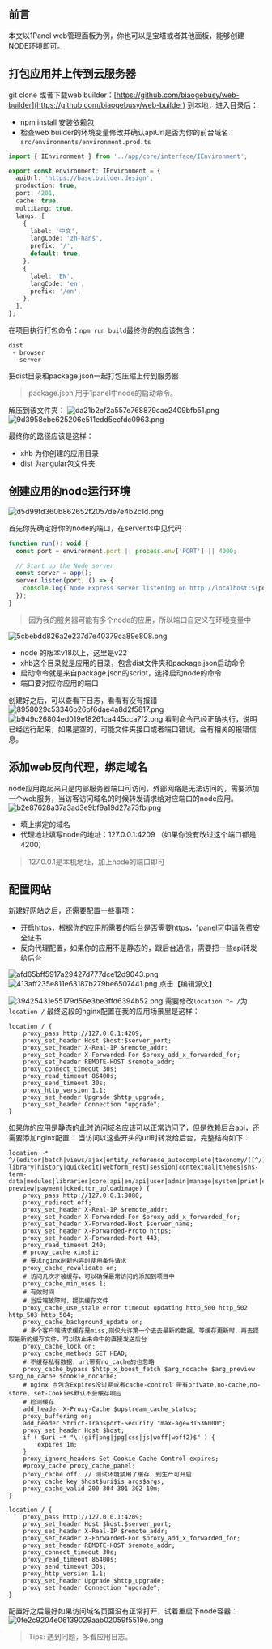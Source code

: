 
<Meta title="部署/builder 前台部署" id="builder-to-1panel" />

## 前言

本文以1Panel web管理面板为例，你也可以是宝塔或者其他面板，能够创建NODE环境即可。

## 打包应用并上传到云服务器

git clone 或者下载web builder：[https://github.com/biaogebusy/web-builder](https://github.com/biaogebusy/web-builder) 到本地，进入目录后：

- npm install 安装依赖包
- 检查web builder的环境变量修改并确认apiUrl是否为你的前台域名：`src/environments/environment.prod.ts`

```ts
import { IEnvironment } from '../app/core/interface/IEnvironment';

export const environment: IEnvironment = {
  apiUrl: 'https://base.builder.design',
  production: true,
  port: 4201,
  cache: true,
  multiLang: true,
  langs: [
    {
      label: '中文',
      langCode: 'zh-hans',
      prefix: '/',
      default: true,
    },
    {
      label: 'EN',
      langCode: 'en',
      prefix: '/en',
    },
  ],
};
```

在项目执行打包命令：`npm run build`最终你的包应该包含：

```
dist
 - browser
 - server
```

把dist目录和package.json一起打包压缩上传到服务器

> package.json 用于1panel中node的启动命令。

解压到该文件夹：
![da21b2ef2a557e768879cae2409bfb51.png](https://picx.zhimg.com/v2-3847bb2e8e2d80d0575fdd9aeca93bf3_r.jpg)
![9d3958ebe625206e511edd5ecfdc0963.png](https://picx.zhimg.com/v2-378c9ff5c05cea83d7a36344c9f37c79_r.jpg)

最终你的路径应该是这样：

- xhb 为你创建的应用目录
- dist 为angular包文件夹

## 创建应用的node运行环境

![d5d99fd360b862652f2057de7e4b2c1d.png](https://pic2.zhimg.com/v2-5c98abe1e20c633c1d513a86e05940db_r.jpg)

首先你先确定好你的node的端口，在server.ts中见代码：

```js
function run(): void {
  const port = environment.port || process.env['PORT'] || 4000;

  // Start up the Node server
  const server = app();
  server.listen(port, () => {
    console.log(`Node Express server listening on http://localhost:${port}`);
  });
}
```

> 因为我的服务器可能有多个node的应用，所以端口自定义在环境变量中

![5cbebdd826a2e237d7e40379ca89e808.png](https://pic4.zhimg.com/v2-bf985b2156067bfded4c0e032ab94cad_r.jpg)

- node 的版本v18以上，这里是v22
- xhb这个目录就是应用的目录，包含dist文件夹和package.json启动命令
- 启动命令就是来自package.json的script，选择启动node的命令
- 端口要对应你应用的端口

创建好之后，可以查看下日志，看看有没有报错
![8958029c53346b26bf6dae4a8d2f5817.png](https://pic1.zhimg.com/v2-b3566a21a533878de70d95497a8d39da_r.jpg)
![b949c26804ed019e18261ca445cca7f2.png](https://pic2.zhimg.com/v2-665e4cf5e86b112117d525eea7cfcd27_r.jpg)
看到命令已经正确执行，说明已经运行起来，如果是空的，可能文件夹接口或者端口错误，会有相关的报错信息。

## 添加web反向代理，绑定域名

node应用跑起来只是内部服务器端口可访问，外部网络是无法访问的，需要添加一个web服务，当访客访问域名的时候转发请求给对应端口的node应用。
![b2e87628a37a3ad3e9bf9a19d27a73fb.png](https://pic1.zhimg.com/v2-1392b51b2f048b2bbe512a9da870346e_r.jpg)

- 填上绑定的域名
- 代理地址填写node的地址：127.0.0.1:4209 （如果你没有改过这个端口都是4200）

> 127.0.0.1是本机地址，加上node的端口即可

## 配置网站

新建好网站之后，还需要配置一些事项：

- 开启https，根据你的应用所需要的后台是否需要https，1panel可申请免费安全证书
- 反向代理配置，如果你的应用不是静态的，跟后台通信，需要把一些api转发给后台

![afd65bff5917a29427d777dce12d9043.png](https://picx.zhimg.com/v2-d4570f3cc511e35e27bac27738353f0f_r.jpg)
![413aff235e811e63187b279be6507441.png](https://picx.zhimg.com/v2-91d1977ffd2ef887ade4d67d4f6f4019_r.jpg)
点击【编辑源文】

![39425431e55179d56e3be3ffd6394b52.png](https://pic3.zhimg.com/v2-5471b71f884fc8c3ec1b67fefd4b8c8e_1440w.jpg)
需要修改`location ^~ /`为`location /` 最终这段的nginx配置在我的应用场景里是这样：

```
location / {
    proxy_pass http://127.0.0.1:4209;
    proxy_set_header Host $host:$server_port;
    proxy_set_header X-Real-IP $remote_addr;
    proxy_set_header X-Forwarded-For $proxy_add_x_forwarded_for;
    proxy_set_header REMOTE-HOST $remote_addr;
    proxy_connect_timeout 30s;
    proxy_read_timeout 86400s;
    proxy_send_timeout 30s;
    proxy_http_version 1.1;
    proxy_set_header Upgrade $http_upgrade;
    proxy_set_header Connection "upgrade";
}
```

如果你的应用是静态的此时访问域名应该可以正常访问了，但是依赖后台api，还需要添加nginx配置：
当访问以这些开头的url时转发给后台，完整结构如下：

```nginx
location ~* ^/(editor|batch|views/ajax|entity_reference_autocomplete|taxonomy/([^/]+)/([^/]+)/edit|autocomplete|media-library|history|quickedit|webform_rest|session|contextual|themes|shs-term-data|modules|libraries|core|api|en/api|user|admin|manage|system|print|export|sites/([^/]+)/files|front-preview|payment|ckeditor_uploadimage) {
    proxy_pass http://127.0.0.1:8080;
    proxy_redirect off;
    proxy_set_header X-Real-IP $remote_addr;
    proxy_set_header X-Forwarded-For $proxy_add_x_forwarded_for;
    proxy_set_header X-Forwarded-Host $server_name;
    proxy_set_header X-Forwarded-Proto https;
    proxy_set_header X-Forwarded-Port 443;
    proxy_read_timeout 240;
    # proxy_cache xinshi;
    # 要求nginx刷新内容时使用条件请求
    proxy_cache_revalidate on;
    # 访问几次才被缓存，可以确保最常访问的添加到项目中
    proxy_cache_min_uses 1;
    # 有效时间
    # 当后端故障时，提供缓存文件
    proxy_cache_use_stale error timeout updating http_500 http_502 http_503 http_504;
    proxy_cache_background_update on;
    # 多个客户端请求缓存是miss,则仅允许第一个去去最新的数据，等缓存更新时，再去提取最新的缓存文件，可以防止未命中的直接发送后台
    proxy_cache_lock on;
    proxy_cache_methods GET HEAD;
    # 不缓存私有数据，url带有no_cache的也忽略
    proxy_cache_bypass $http_x_boost_fetch $arg_nocache $arg_preview $arg_no_cache $cookie_nocache;
    # nginx 当包含Expires没过期或者cache-control 带有private,no-cache,no-store, set-Cookies默认不会缓存响应
    # 检测缓存
    add_header X-Proxy-Cache $upstream_cache_status;
    proxy_buffering on;
    add_header Strict-Transport-Security "max-age=31536000";
    proxy_set_header Host $host;
    if ( $uri ~* "\.(gif|png|jpg|css|js|woff|woff2)$" ) {
        expires 1m;
    }
    proxy_ignore_headers Set-Cookie Cache-Control expires;
    #proxy_cache proxy_cache_panel;
    proxy_cache off; // 测试环境禁用了缓存，到生产可开启
    proxy_cache_key $host$uri$is_args$args;
    proxy_cache_valid 200 304 301 302 10m;
}

location / {
    proxy_pass http://127.0.0.1:4209;
    proxy_set_header Host $host:$server_port;
    proxy_set_header X-Real-IP $remote_addr;
    proxy_set_header X-Forwarded-For $proxy_add_x_forwarded_for;
    proxy_set_header REMOTE-HOST $remote_addr;
    proxy_connect_timeout 30s;
    proxy_read_timeout 86400s;
    proxy_send_timeout 30s;
    proxy_http_version 1.1;
    proxy_set_header Upgrade $http_upgrade;
    proxy_set_header Connection "upgrade";
}
```

配置好之后最好如果访问域名页面没有正常打开，试着重启下node容器：
![0fe2c9204e06139029aab02059f5519e.png](https://pic4.zhimg.com/v2-db8ad78ddfb7fa5273afcd73253d1193_r.jpg)

> Tips: 遇到问题，多看应用日志。
